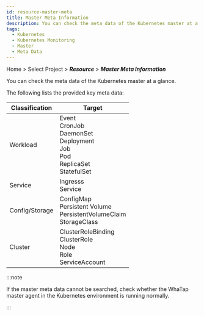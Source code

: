 ```yaml
---
id: resource-master-meta
title: Master Meta Information
description: You can check the meta data of the Kubernetes master at a glance.
tags:
  - Kubernetes
  - Kubernetes Monitoring
  - Master
  - Meta Data
---
```


Home > Select Project > **_Resource_** > **_Master Meta Information_**

You can check the meta data of the Kubernetes master at a glance.

<ImgLang img='whatap_kubernetes_resource_master.png' desc='Master Meta Information' />

The following lists the provided key meta data:

| Classification | Target                                                                                        |
| -------------- | --------------------------------------------------------------------------------------------- |
| Workload       | Event<br/>CronJob<br/>DaemonSet<br/>Deployment<br/>Job<br/>Pod<br/>ReplicaSet<br/>StatefulSet |
| Service        | Ingresss<br/>Service                                                                          |
| Config/Storage | ConfigMap<br/>Persistent Volume<br/>PersistentVolumeClaim<br/>StorageClass                    |
| Cluster        | ClusterRoleBinding<br/>ClusterRole<br/>Node<br/>Role<br/>ServiceAccount                       |

:::note

If the master meta data cannot be searched, check whether the WhaTap master agent in the Kubernetes environment is running normally.

:::

<!--

>

ip 정보 블러

0912*

-->
